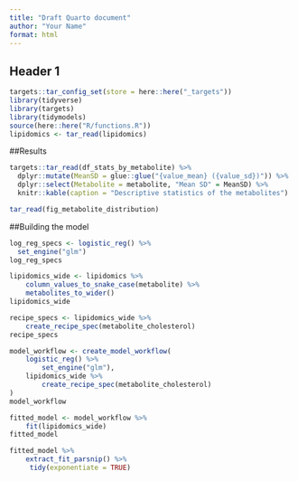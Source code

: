 ```yaml
---
title: "Draft Quarto document"
author: "Your Name"
format: html
---
```


## Header 1

```r
targets::tar_config_set(store = here::here("_targets"))
library(tidyverse)
library(targets)
library(tidymodels)
source(here::here("R/functions.R"))
lipidomics <- tar_read(lipidomics)
```

##Results

```r
targets::tar_read(df_stats_by_metabolite) %>%
  dplyr::mutate(MeanSD = glue::glue("{value_mean} ({value_sd})")) %>%
  dplyr::select(Metabolite = metabolite, "Mean SD" = MeanSD) %>%
  knitr::kable(caption = "Descriptive statistics of the metabolites")
```

```r
tar_read(fig_metabolite_distribution)
```

##Building the model

```r
log_reg_specs <- logistic_reg() %>%
  set_engine("glm")
log_reg_specs
```

```r
lipidomics_wide <- lipidomics %>%
    column_values_to_snake_case(metabolite) %>%
    metabolites_to_wider()
lipidomics_wide
```

```r
recipe_specs <- lipidomics_wide %>%
    create_recipe_spec(metabolite_cholesterol)
recipe_specs
```

```r
model_workflow <- create_model_workflow(
    logistic_reg() %>% 
        set_engine("glm"), 
    lipidomics_wide %>% 
        create_recipe_spec(metabolite_cholesterol)
)
model_workflow
```

```r
fitted_model <- model_workflow %>% 
    fit(lipidomics_wide)
fitted_model

```

```r
fitted_model %>% 
    extract_fit_parsnip() %>% 
     tidy(exponentiate = TRUE)

```
